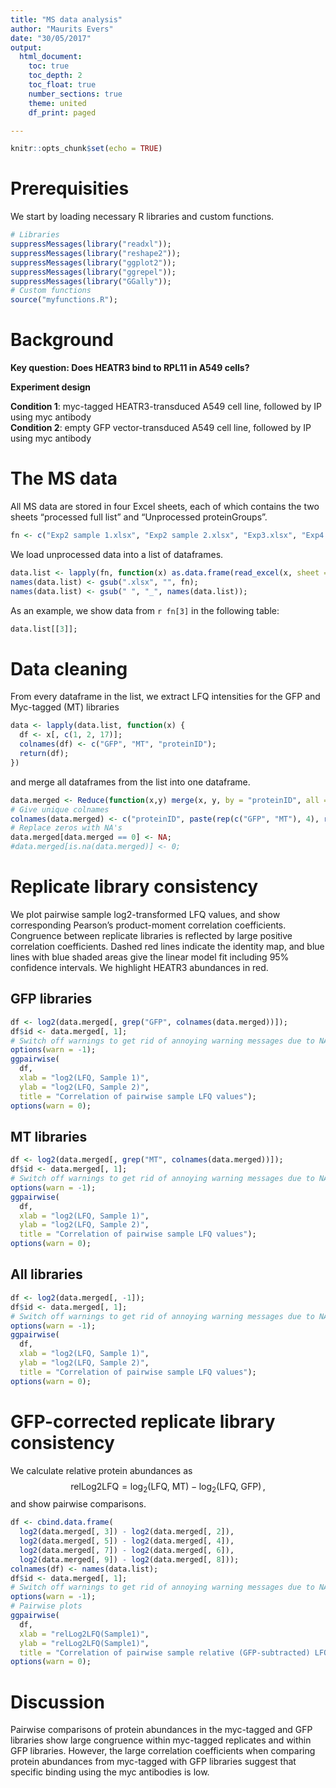 ```yaml
---
title: "MS data analysis"
author: "Maurits Evers"
date: "30/05/2017"
output: 
  html_document:
    toc: true
    toc_depth: 2
    toc_float: true
    number_sections: true
    theme: united
    df_print: paged

---
```


```r
knitr::opts_chunk$set(echo = TRUE)
```

# Prerequisities

We start by loading necessary R libraries and custom functions.

```r
# Libraries
suppressMessages(library("readxl"));
suppressMessages(library("reshape2"));
suppressMessages(library("ggplot2"));
suppressMessages(library("ggrepel"));
suppressMessages(library("GGally"));
# Custom functions
source("myfunctions.R");
```

# Background

**Key question: Does HEATR3 bind to RPL11 in A549 cells?**

**Experiment design**

**Condition 1**: myc-tagged HEATR3-transduced A549 cell line, followed by IP using myc antibody  
**Condition 2**: empty GFP vector-transduced A549 cell line, followed by IP using myc antibody


# The MS data

All MS data are stored in four Excel sheets, each of which contains the two sheets "processed full list" and "Unprocessed proteinGroups". 
```r
fn <- c("Exp2 sample 1.xlsx", "Exp2 sample 2.xlsx", "Exp3.xlsx", "Exp4.xlsx");
```

We load unprocessed data into a list of dataframes.
```r
data.list <- lapply(fn, function(x) as.data.frame(read_excel(x, sheet = 2)));
names(data.list) <- gsub(".xlsx", "", fn);
names(data.list) <- gsub(" ", "_", names(data.list));
```

As an example, we show data from `r fn[3]` in the following table:
```r
data.list[[3]];
```


# Data cleaning

From every dataframe in the list, we extract LFQ intensities for the GFP and Myc-tagged (MT) libraries
```r
data <- lapply(data.list, function(x) {
  df <- x[, c(1, 2, 17)];
  colnames(df) <- c("GFP", "MT", "proteinID");
  return(df);
})
```

and merge all dataframes from the list into one dataframe.
```r
data.merged <- Reduce(function(x,y) merge(x, y, by = "proteinID", all = TRUE), data);
# Give unique colnames
colnames(data.merged) <- c("proteinID", paste(rep(c("GFP", "MT"), 4), rep(names(data), each = 2), sep = "_"));
# Replace zeros with NA's
data.merged[data.merged == 0] <- NA;
#data.merged[is.na(data.merged)] <- 0;
```


# Replicate library consistency

We plot pairwise sample log2-transformed LFQ values, and show corresponding Pearson's product-moment correlation coefficients. Congruence between replicate libraries is reflected by large positive correlation coefficients. Dashed red lines indicate the identity map, and blue lines with blue shaded areas give the linear model fit including 95% confidence intervals. We highlight HEATR3 abundances in red.

## GFP libraries
```r
df <- log2(data.merged[, grep("GFP", colnames(data.merged))]);
df$id <- data.merged[, 1];
# Switch off warnings to get rid of annoying warning messages due to NA's
options(warn = -1);
ggpairwise(
  df,
  xlab = "log2(LFQ, Sample 1)",
  ylab = "log2(LFQ, Sample 2)",
  title = "Correlation of pairwise sample LFQ values");
options(warn = 0);
```

## MT libraries
```r
df <- log2(data.merged[, grep("MT", colnames(data.merged))]);
df$id <- data.merged[, 1];
# Switch off warnings to get rid of annoying warning messages due to NA's
options(warn = -1);
ggpairwise(
  df,
  xlab = "log2(LFQ, Sample 1)",
  ylab = "log2(LFQ, Sample 2)",
  title = "Correlation of pairwise sample LFQ values");
options(warn = 0);
```

## All libraries
```r
df <- log2(data.merged[, -1]);
df$id <- data.merged[, 1];
# Switch off warnings to get rid of annoying warning messages due to NA's
options(warn = -1);
ggpairwise(
  df,
  xlab = "log2(LFQ, Sample 1)",
  ylab = "log2(LFQ, Sample 2)",
  title = "Correlation of pairwise sample LFQ values");
options(warn = 0);
```


# GFP-corrected replicate library consistency
We calculate relative protein abundances as
$$
\text{relLog2LFQ} = \log_2(\text{LFQ, MT}) - \log_2(\text{LFQ, GFP})\,,
$$
and show pairwise comparisons.
```r
df <- cbind.data.frame(
  log2(data.merged[, 3]) - log2(data.merged[, 2]),
  log2(data.merged[, 5]) - log2(data.merged[, 4]),
  log2(data.merged[, 7]) - log2(data.merged[, 6]),
  log2(data.merged[, 9]) - log2(data.merged[, 8]));
colnames(df) <- names(data.list);
df$id <- data.merged[, 1];
# Switch off warnings to get rid of annoying warning messages due to NA's
options(warn = -1);
# Pairwise plots
ggpairwise(
  df,
  xlab = "relLog2LFQ(Sample1)",
  ylab = "relLog2LFQ(Sample1)",
  title = "Correlation of pairwise sample relative (GFP-subtracted) LFQ values");
options(warn = 0);
```

# Discussion
Pairwise comparisons of protein abundances in the myc-tagged and GFP libraries show large congruence within myc-tagged replicates and within GFP libraries. However, the large correlation coefficients when comparing protein abundances from myc-tagged with GFP libraries suggest that specific binding using the myc antibodies is low. 